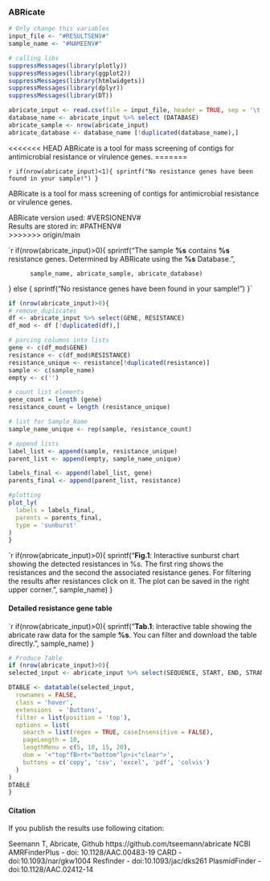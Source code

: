 <!-- Report template, please replace {TOOL}  -->

### ABRicate
 
```r
# Only change this variables
input_file <- "#RESULTSENV#"
sample_name <- "#NAMEENV#"

# calling libs
suppressMessages(library(plotly))
suppressMessages(library(ggplot2))
suppressMessages(library(htmlwidgets))
suppressMessages(library(dplyr))
suppressMessages(library(DT))

abricate_input <- read.csv(file = input_file, header = TRUE, sep = '\t', check.names=FALSE)
database_name <- abricate_input %>% select (DATABASE)
abricate_sample <- nrow(abricate_input)
abricate_database <- database_name [!duplicated(database_name),]
```

<<<<<<< HEAD
ABRicate is a tool for mass screening of contigs for antimicrobial resistance or virulence genes.
=======

`r if(nrow(abricate_input)<1){ sprintf("No resistance genes have been found in your sample!") }`


ABRicate is a tool for mass screening of contigs for antimicrobial resistance or virulence genes.  

ABRicate version used: #VERSIONENV#  
Results are stored in: #PATHENV#  
>>>>>>> origin/main

`r if(nrow(abricate_input)>0){ 
  sprintf("The sample **%s** contains **%s** resistance genes.\n
          Determined by ABRicate using the **%s** Database.",

          sample_name, abricate_sample, abricate_database)
}
else { 
  sprintf("No resistance genes have been found in your sample!")
}`

```r
if (nrow(abricate_input)>0){
# remove duplicates
df <- abricate_input %>% select(GENE, RESISTANCE)
df_mod <- df [!duplicated(df),]

# parcing columns into lists
gene <- c(df_mod$GENE)
resistance <- c(df_mod$RESISTANCE)
resistance_unique <- resistance[!duplicated(resistance)]
sample <- c(sample_name)
empty <- c('')

# count list elements
gene_count = length (gene)
resistance_count = length (resistance_unique)

# list for Sample_Name
sample_name_unique <- rep(sample, resistance_count)

# append lists
label_list <- append(sample, resistance_unique)
parent_list <- append(empty, sample_name_unique)

labels_final <- append(label_list, gene)
parents_final <- append(parent_list, resistance)

#plotting
plot_ly(
  labels = labels_final,
  parents = parents_final,
  type = 'sunburst'
)
}
```
`r if(nrow(abricate_input)>0){ 
  sprintf("**Fig.1**: Interactive sunburst chart showing the detected resistances in %s. The first ring shows the resistances and the second the associated resistance genes.
For filtering the results after resistances click on it. The plot can be saved in the right upper corner.",
sample_name)
}

#### **Detailed resistance gene table**
`r if(nrow(abricate_input)>0){ 
  sprintf("**Tab.1**: Interactive table showing the abricate raw data for the sample **%s**. You can filter and download the table directly.",
  sample_name)
}
  
```r
# Produce Table
if (nrow(abricate_input)>0){
selected_input <- abricate_input %>% select(SEQUENCE, START, END, STRAND, GENE, ACCESSION, PRODUCT, RESISTANCE)

DTABLE <- datatable(selected_input, 
  rownames = FALSE, 
  class = 'hover', 
  extensions  = 'Buttons', 
  filter = list(position = 'top'),
  options = list(
    search = list(regex = TRUE, caseInsensitive = FALSE),
    pageLength = 10,
    lengthMenu = c(5, 10, 15, 20),
    dom = '<"top"fB>rt<"bottom"lp>i<"clear">', 
    buttons = c('copy', 'csv', 'excel', 'pdf', 'colvis')
  )
)
DTABLE 
}
```

#### **Citation**
If you publish the results use following citation:

Seemann T, Abricate, Github https://github.com/tseemann/abricate
NCBI AMRFinderPlus - doi: 10.1128/AAC.00483-19
CARD - doi:10.1093/nar/gkw1004
Resfinder - doi:10.1093/jac/dks261
PlasmidFinder - doi:10.1128/AAC.02412-14
